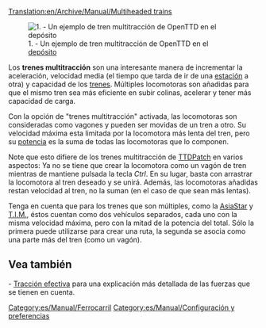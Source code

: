 [[Translation:en/Archive/Manual/Multiheaded trains]]
{{es/Traducción|en/Archive/Manual/Multiheaded trains|98}}

[[File:en/Archive/Manual/Multihead example.png|right|frame|1. - Un ejemplo de tren multitracción de OpenTTD en el [[es/Manual/Depósitos|depósito]]]]

Los '''trenes multitracción''' son una interesante manera de incrementar la aceleración, velocidad media (el tiempo que tarda de ir de una [[es/Manual/Estaciones de tren|estación]] a otra) y capacidad de los [[es/Manual/Trenes|trenes]]. Múltiples locomotoras son añadidas para que el mismo tren sea más eficiente en subir colinas, acelerar y tener más capacidad de carga.

Con la opción de "trenes multitracción" activada, las locomotoras son consideradas como vagones y pueden ser movidas de un tren a otro. Su velocidad máxima esta limitada por la locomotora más lenta del tren, pero su [[en/Manual/Game Mechanics/Tractive Effort|potencia]] es la suma de todas las locomotoras que lo componen.

Note que esto difiere de los trenes multitracción de [[es/Archive/OpenTTD/TTDPatch|TTDPatch]] en varios aspectos: Ya no se tiene que crear la locomotora como un vagón de tren mientras de mantiene pulsada la tecla ''Ctrl''. En su lugar, basta con arrastrar la locomotora al tren deseado y se unirá. Además, las locomotoras añadidas restan velocidad al tren, no la suman (en el caso de que sean más lentas).

Tenga en cuenta que para los trenes que son múltiples, como la [[es/Manual/Base Set/Trains/AsiaStar|AsiaStar]] y [[es/Manual/Base Set/Trains/T.I.M.|T.I.M.]], éstos cuentan como dos vehículos separados, cada uno con la misma velocidad máxima, pero con la mitad de la potencia del total. Sólo la primera puede utilizarse para crear una ruta, la segunda se asocia como una parte más del tren (como un vagón).

== Vea también ==
- [[en/Manual/Game Mechanics/Tractive Effort|Tracción efectiva]] para una explicación más detallada de las fuerzas que se tienen en cuenta.

[[Category:es/Manual/Ferrocarril]]
[[Category:es/Manual/Configuración y preferencias]]
